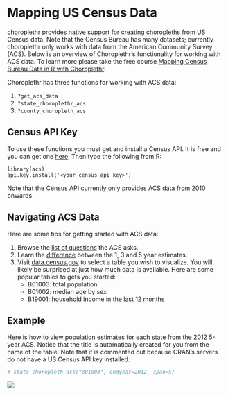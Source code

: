 <!--
%\VignetteEngine{knitr::rmarkdown}
%\VignetteIndexEntry{g) Mapping Census Data}
-->
  
Mapping US Census Data
========================================================
  
choroplethr provides native support for creating choropleths from US Census data. Note that the Census Bureau has many datasets; currently choroplethr only works with data from the American Community Survey (ACS). Below is an overview of Choroplethr's functionality for working with ACS data. To learn more please take the free course [Mapping Census Bureau Data in R with Choroplethr](https://www.census.gov/data/academy/courses/choroplethr.html). 

Choroplethr has three functions for working with ACS data:

1. `?get_acs_data`
2. `?state_choroplethr_acs` 
3. `?county_choropleth_acs`

## Census API Key

To use these functions you must get and install a Census API. It is free and you can get one [here](http://api.census.gov/data/key_signup.html). Then type the following from R:

```
library(acs)
api.key.install('<your census api key>')
```

Note that the Census API currently only provides ACS data from 2010 onwards.

## Navigating ACS Data

Here are some tips for getting started with ACS data:

1. Browse the [list of questions](https://www.census.gov/programs-surveys/acs/about/forms-and-instructions.html) the ACS asks.  
1.  Learn the [difference](https://www.census.gov/programs-surveys/acs/guidance/estimates.html) between the 1, 3 and 5 year estimates.
2. Visit [data.census.gov](https://data.census.gov/) to select a table you wish to visualize. You will likely be surprised at just how much data is available.  Here are some popular tables to gets you started:
    + B01003: total population
    + B01002: median age by sex
    + B19001: household income in the last 12 months

## Example

Here is how to view population estimates for each state from the 2012 5-year ACS. Notice that the title is automatically created for you from the name of the table.  Note that it is commented out because CRAN's servers do not have a US Census API key installed.

```r
# state_choropleth_acs("B01003", endyear=2012, span=5)
```
![](https://raw.githubusercontent.com/trulia/choroplethr/master/wiki-images/v20/acs-example.png)